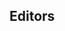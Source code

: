 <!---
 Chapter Chapter 12 For Reproducible Research in R and RStudio
 Christopher Gandrud
 Created 28/06/2012 05:48:16 pm KST
 Updated 
--->

\chapter{Chapter 12:}

## Editors